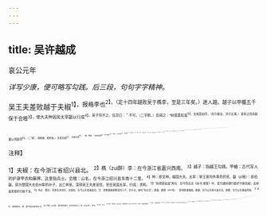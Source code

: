 ```yaml
---
---
---
```

title: 吴许越成
---



哀公元年

*详写少康，便可略写勾践。后三段，句句字字精神。*

吴王夫差败越于夫椒<sup>1】，报格李也<sup>2】。（定十四年越败吴于檇李，至是三年矣。）遂人越。越子以甲楯五千保于会稽<sup>3】，使大夫种因吴太宰嚭以行成<sup>4】。吴子将许之。伍员曰：＂不可。（二字断。）臣闻之：“树德莫如滋<sup>5】，去疾莫如尽。（先引格言，次引古事。）昔有过浇杀斟灌以伐斟邘<sup>6】，（二“斟”，同姓国，相所依。）灭夏后相<sup>7】，后缗方娠<sup>8】，（缗，相妻。）逃出自窦<sup>9】，归于有仍<sup>10】，（母家。）生少康焉<sup>11】，为仍牧正<sup>2】，惎浇能戒之。（惎，音忌，毒也。）浇使椒求之，（椒，浇臣。）逃奔有虞<sup>13】，（舜后封国。）为之庖正<sup>14】，以除其害。（除，免也。）虞思于是妻之以二姚<sup>15】，（思，虞君名。）而邑诸纶<sup>16】，有田一成，（方十里。）有众一旅。（五百人。）能布其德，而兆其谋<sup>17】，以收夏众，抚其官职，使女艾谍浇<sup>18】，（女艾，臣名。）使季杼诱豷<sup>19】9。（杼，少康子。豷，浇之弟。）遂灭过、戈＠，（灭浇于过，灭殪于戈。）复禹之绩，祀夏配天<sup>20】，不失旧物。（引少康事半。）今吴不如过，而越大于少康，（出语精神之至。）或将丰之<sup>2】，不亦难乎！（第一段，语语精神之至。）勾践能亲而务施<sup>2】，（一。）施不失人<sup>18】，亲不弃劳<sup>2】。与我同壤<sup>4】，（二。）面世为仇雠。（三。）于是乎克而弗取，将又存之，违天而长寇雠<sup>2】，后虽悔之，不可食已<sup>18】。（第二段，语语精神之至。食，言也，食今日之许成也。）姬之衰也<sup>2】，日可俟也。（泛一旬。）介在蛮夷<sup>3】，而长寇雠，以是求伯，必不行矣。”（第三段，语语精神之至。）弗听。退而告人曰：“越十年生聚<sup>11】，而十年教训，二十年之外，吴其为沼乎<sup>3】！＂（精神之至。）三月，越及吴平。

<sup>注释】

<sup>1】夫椒：在今浙江省绍兴县北。
<sup>2】檇（zuì醉）李：在今浙江省嘉兴西南。
<sup>3】越子：指越王勾践。甲楯：古代军人的护身甲衣和藤牌，这里指兵士。会稽：山名，在今浙江绍兴县东南十二里。
<sup>4】种：即文种，越国大夫。太宰：掌王家内外事务的官。嚭（pǐ痞）：即伯嚭，原为楚国大夫伯州犁的孙子，出亡奔吴，深得吴王夫差宠信，官任吴国太宰。行成：求和。
<sup>5】“树德莫如滋”两句：见今伪古文《尚书·泰誓》中，意为建树德行最好不断培植，去掉毒害最好扫除干净。
<sup>6】有过：即过，有是名词词头，古国名，在今山东省掖县北。浇：是寒国国君寒浞的儿子，封于过，故叫“有过浇”。斟濯、斟郛（xón旬）：夏同姓诸侯国。斟灌，在今山东寿光县东北。斟鄩，在今山东潍县西南。
<sup>7】夏后：夏朝国王。相：夏代国王启的孙子。
<sup>8】后缗（mín氓）：夏后相的妻子，有仍氏的女儿。娠（shēn身）：怀孕。
<sup>9】窦：孔穴。
<sup>10】有仍：即任国，大昊之后，后缗的母家。在今山东济宁县。1少康：后缗的遗腹子。
<sup>12】牧正：主管畜牧的官。
<sup>13】有虞：相传为虞舜之后一部落国家，在今河南商丘地区虞城县西南三里。
<sup>14】庖正：主管膳食的官。
<sup>15】虞思：有虞国君之名，姚姓。二姚：即虞思的两个女儿。
<sup>16】邑：用作动词，封给果邑。纶：在今虞城县东南三十里。
<sup>17】兆其谋：开始少康的变国计划。兆：始。
<sup>18】女艾：少康之臣。谍浇：刺探浇的动静。
<sup>19】季抒：少康之子。豷（yì壹）：浇的弟弟。
<sup>20】戈：豷的封国。
<sup>21】祀夏配天：指祭祀夏祖先的同时祀天帝。
<sup>22】或将丰之：意为上天将使越强大。
<sup>23】务施：致力施舍。
<sup>24】施不失人：所施恩惠皆得其人。
<sup>25】亲不弃劳：亲近和不抛弃有功劳的。
<sup>26】同壤：指吴、越接境，故曰同壤。
<sup>27】违天而长寇雠：意指天与越，吴国不取越，而使越国坐大，这是助长寇雠。
<sup>28】食：消除。
<sup>29】姬：指吴国，姬姓。
<sup>30】介在蛮夷：指吴国处在越与楚国之间。
<sup>31】生聚：繁殖人口，积聚物力。
<sup>32】为沼：意指吴国亡了，言殿将变为池沼。